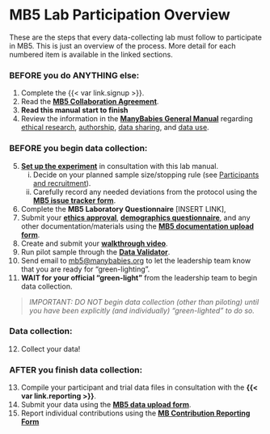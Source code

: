 # MB5 Lab Participation Overview {#sec-laboverview}

These are the steps that every data-collecting lab must follow to participate in MB5. This is just an overview of the process. More detail for each numbered item is available in the linked sections.

### BEFORE you do ANYTHING else: {.unnumbered}

(@)  Complete the {{< var link.signup >}}.
(@)  Read the <a href="https://docs.google.com/document/d/1vbTDmH6euda5pJN4uyds3zsnQ1DXrW9wpHogwC-5TSk/edit?usp=sharing" target="_blank"><b>MB5 Collaboration Agreement</b></a>.
(@)  <b>Read this manual start to finish</b> 
(@) Review the information in the <a href="https://docs.google.com/document/d/e/2PACX-1vQT9a2lYPUclD_Mbqz_sca4NZq6tCb1HzfMSt9EEQt54mAb55vrkE3J6_6uydYAH-afCdSCaSELycAI/pub" target="_blank"><b>ManyBabies General Manual</b></a> regarding <a href="https://docs.google.com/document/d/1dZ3sF2UcxvpkfOfKSKFeObTMZRbpUYloMUiPYtZy0ng/edit#heading=h.22i70rxou3ha" target="_blank">ethical research</a>, <a href="https://docs.google.com/document/d/1dZ3sF2UcxvpkfOfKSKFeObTMZRbpUYloMUiPYtZy0ng/edit#heading=h.9ty2g48mpe0t" target="_blank">authorship</a>, <a href="https://docs.google.com/document/d/1dZ3sF2UcxvpkfOfKSKFeObTMZRbpUYloMUiPYtZy0ng/edit#heading=h.aunbjkpwxhf3" target="_blank">data sharing</a>, and <a href="https://docs.google.com/document/d/1dZ3sF2UcxvpkfOfKSKFeObTMZRbpUYloMUiPYtZy0ng/edit#heading=h.6h67zsyeiveg" target="_blank">data use</a>.

### BEFORE you begin data collection: {.unnumbered}

(@)  [**Set up the experiment**](#setup) in consultation with this lab manual. 
    i) Decide on your planned sample size/stopping rule (see [Participants and recruitment](#participants)). 
    ii) Carefully record any needed deviations from the protocol using the <a href="https://docs.google.com/forms/d/e/1FAIpQLSfXoKjJo3XgGuXCLhWhzEDz0UrJ7tmio-70SoS24g4vqc4Utg/viewform?usp=sf_link" target="_blank"><b>MB5 issue tracker form</b></a>.
(@)  Complete the <b>MB5 Laboratory Questionnaire</b> \[INSERT LINK\],
(@)  Submit your [**ethics approval**](#sec-ethics), [**demographics questionnaire**](#sec-demographics), and any other documentation/materials using the <a href="https://docs.google.com/forms/d/e/1FAIpQLScunCYwrJApObng6xVV_lN4CUrcLrsrAKmiBmia67vPc9jNTA/viewform?usp=sf_link" target="_blank"><b>MB5 documentation upload form</b></a>.
(@)  Create and submit your [**walkthrough video**](#walkthrough).
(@)  Run pilot sample through the <a href="https://manybabies.org/validator/" target="_blank"><b>Data Validator</b></a>.
(@)  Send email to [mb5\@manybabies.org](mb5@manybabies.org) to let the leadership team know that you are ready for “green-lighting”.
(@) **WAIT for your official “green-light”** from the leadership team to begin data collection.

> *IMPORTANT: DO NOT begin data collection (other than piloting) until you have been explicitly (and individually) “green-lighted” to do so.*

### Data collection: {.unnumbered}

(@) Collect your data!

### AFTER you finish data collection: {.unnumbered}

(@) Compile your participant and trial data files in consultation with the **{{< var link.reporting >}}**.
(@) Submit your data using the [**MB5 data upload form**](https://docs.google.com/forms/d/e/1FAIpQLSeydFOC2LviKVBhHEpExH5SEJsqH0705pxH8gwHsPDN13Qk6Q/viewform?usp=sf_link).
(@) Report individual contributions using the [**MB Contribution Reporting Form**](https://manybabies.org/credit/)
